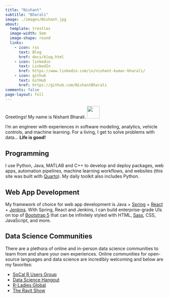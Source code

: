 ```yaml
---
title: "Nishant"
subtitle: "Bharali"
image: ./images/Nishant.jpg
about:
  template: trestles
  image-width: 5em
  image-shape: round
  links:
    - icon: rss
      text: Blog
      href: docs/blog.html
    - icon: linkedin
      text: LinkedIn
      href: https://www.linkedin.com/in/nishant-kumar-bharali/
    - icon: github
      text: GitHub
      href: https://github.com/NishantBharali
comments: false
page-layout: full
---
```


Greetings! My name is Nishant Bharali. <img src="images/wave.gif" width="40px"/>

I'm an engineer with experiences in software modeling, analytics, vehicle controls, and machine learning. For a living, I get to solve problems with data... **Life is good!**

## Programming

I use Python, Java, MATLAB and C++ to develop and deploy packages, web apps, automation pipelines, machine learning workflows, and websites (this site was built with [Quarto](https://quarto.org/)). My daily toolkit also includes Python.

## Web App Development

My framework of choice for web app development is Java + [Spring](https://spring.io/) + [React](https://react.dev/) + [Jenkins](https://www.jenkins.io/). With Spring, React and Jenkins, I can build enterprise-grade UIs on top of [Bootstrap 5](https://getbootstrap.com/) that can be infinitely styled with HTML, [Sass](https://sass-lang.com/), CSS, JavaScript, and more.

## Data Science Communities

There are a plethora of online and in-person data science communities to learn from and share your own experiences. Online communities for open-source languages and data science are incredibly welcoming and below are my favorites:

- [SoCal R Users Group](https://www.meetup.com/socal-rug/ "SoCal RUG meets on a monthly basis for online and in-person events")
- [Data Science Hangout](https://www.rstudio.com/data-science-hangout/live-calls/ "Data Science Hangout hosted by RStudio's Rachael Dempsey, Thursdays at 12pm ET")
- [R-Ladies Global](https://rladies.org/ "R-Ladies Is A World-Wide Organization To Promote Gender Diversity In The R Community")
- [The Ravit Show](https://theravitshow.com/ "TRS, hosted by Ravit Jain, is a community for data science & AI practitioners")
